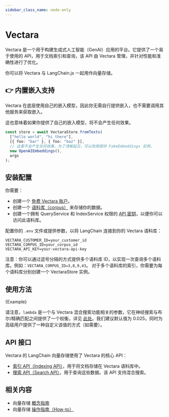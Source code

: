 ```yaml
---
sidebar_class_name: node-only
---
```



# Vectara

Vectara 是一个用于构建生成式人工智能（GenAI）应用的平台。它提供了一个易于使用的 API，用于文档索引和查询，该 API 由 Vectara 管理，并针对性能和准确性进行了优化。

你可以将 Vectara 与 LangChain.js 一起用作向量存储。

## 👉 内置嵌入支持

Vectara 在底层使用自己的嵌入模型，因此你无需自行提供嵌入，也不需要调用其他服务来获取嵌入。

这也意味着如果你提供了自己的嵌入模型，将不会产生任何效果。

```typescript
const store = await VectaraStore.fromTexts(
  ["hello world", "hi there"],
  [{ foo: "bar" }, { foo: "baz" }],
  // 这里不会产生任何效果。为了清晰起见，可以改用提供 FakeEmbeddings 实例。
  new OpenAIEmbeddings(),
  args
);
```

## 安装配置

你需要：

- 创建一个 [免费 Vectara 账户](https://vectara.com/integrations/langchain)。
- 创建一个 [语料库（corpus）](https://docs.vectara.com/docs/console-ui/creating-a-corpus) 来存储你的数据。
- 创建一个拥有 QueryService 和 IndexService 权限的 [API 密钥](https://docs.vectara.com/docs/common-use-cases/app-authn-authz/api-keys)，以便你可以访问此语料库。

配置你的 `.env` 文件或提供参数，以将 LangChain 连接到你的 Vectara 语料库：

```
VECTARA_CUSTOMER_ID=your_customer_id
VECTARA_CORPUS_ID=your_corpus_id
VECTARA_API_KEY=your-vectara-api-key
```

注意：你可以通过逗号分隔的方式提供多个语料库 ID，以实现一次查询多个语料库。例如：`VECTARA_CORPUS_ID=3,8,9,43`。
对于多个语料库的索引，你需要为每个语料库分别创建一个 VectaraStore 实例。

## 使用方法


<CodeBlock language="typescript">{Example}</CodeBlock>

请注意，`lambda` 是一个与 Vectara 混合搜索功能相关的参数，它在神经搜索与布尔/精确匹配之间提供了一个权衡，详见 [此处](https://docs.vectara.com/docs/api-reference/search-apis/lexical-matching)。我们建议默认值为 0.025，同时为高级用户提供了一种自定义该值的方式（如需要）。

## API 接口

Vectara 的 LangChain 向量存储使用了 Vectara 的核心 API：

- [索引 API（Indexing API）](https://docs.vectara.com/docs/indexing-apis/indexing)，用于将文档存储在 Vectara 语料库中。
- [搜索 API（Search API）](https://docs.vectara.com/docs/search-apis/search)，用于查询这些数据。该 API 支持混合搜索。

## 相关内容

- 向量存储 [概念指南](/docs/concepts/#vectorstores)
- 向量存储 [操作指南（How-to）](/docs/how_to/#vectorstores)